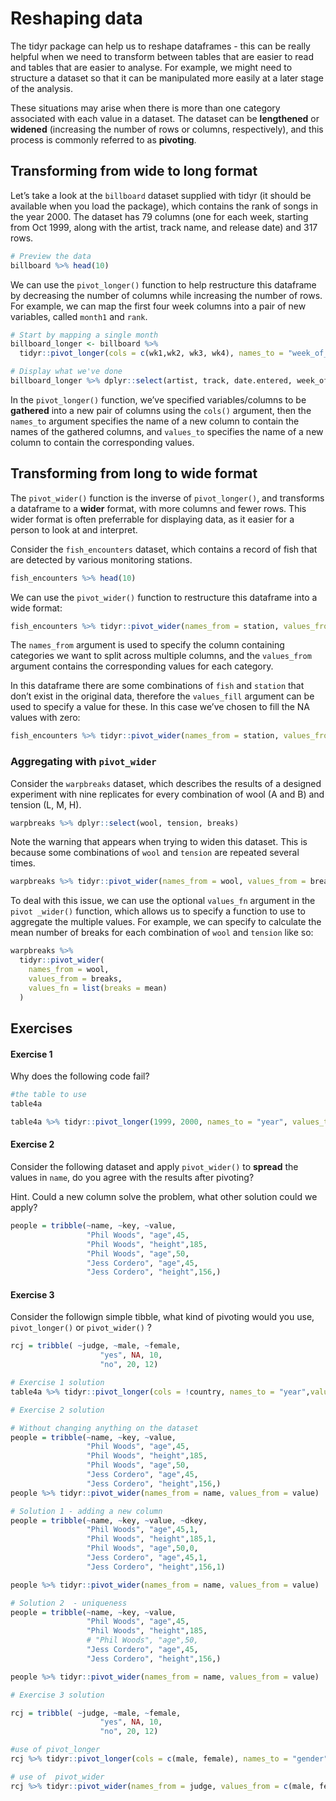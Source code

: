 # Reshaping data


The tidyr package can help us to reshape dataframes - this can be really helpful when we need to transform between tables that are easier to read and tables that are easier to analyse. For example, we might need to structure a dataset so that it can be manipulated more easily at a later stage of the analysis.

These situations may arise when there is more than one category associated with each value in a dataset. The dataset can be **lengthened** or **widened** (increasing the number of rows or columns, respectively), and this process is commonly referred to as **pivoting**.


## Transforming from wide to long format

Let's take a look at the `billboard` dataset supplied with tidyr (it should be available when you load the package), which contains the rank of songs in the year 2000. The dataset has 79 columns (one for each week, starting from Oct 1999, along with the artist, track name, and release date) and 317 rows.

```r
# Preview the data
billboard %>% head(10)
```

We can use the `pivot_longer()` function to help restructure this dataframe by decreasing the number of columns while increasing the number of rows. For example, we can map the first four week columns into a pair of new variables, called `month1` and `rank`.


```r
# Start by mapping a single month 
billboard_longer <- billboard %>%
  tidyr::pivot_longer(cols = c(wk1,wk2, wk3, wk4), names_to = "week_of_month1", values_to = "rank") %>% head()

# Display what we've done
billboard_longer %>% dplyr::select(artist, track, date.entered, week_of_month1, rank)
```

In the `pivot_longer()` function, we've specified variables/columns to be **gathered** into a new pair of columns using the `cols()` argument, then the `names_to` argument specifies the name of a new column to contain the names of the gathered columns, and `values_to` specifies the name of a new column to contain the corresponding values.  



## Transforming from long to wide format

The `pivot_wider()` function is the inverse of `pivot_longer()`, and transforms a dataframe to a **wider** format, with more columns and fewer rows. This wider format is often preferrable for displaying data, as it easier for a person to look at and interpret.

Consider the `fish_encounters` dataset, which contains a record of fish that are detected by various monitoring stations.

```r
fish_encounters %>% head(10)
```

We can use the `pivot_wider()` function to restructure this dataframe into a wide format: 

```r
fish_encounters %>% tidyr::pivot_wider(names_from = station, values_from = seen)
```

The `names_from` argument is used to specify the column containing categories we want to split across multiple columns, and the `values_from` argument contains the corresponding values for each category. 

In this dataframe there are some combinations of `fish` and `station` that don't exist in the original data, therefore the `values_fill` argument can be used to specify a value for these. In this case we've chosen to fill the NA values with zero:

```r
fish_encounters %>% tidyr::pivot_wider(names_from = station, values_from = seen, values_fill = list(seen = 0))
```


### Aggregating with `pivot_wider`

Consider the `warpbreaks` dataset, which describes the results of a designed experiment with nine replicates for every combination of wool (A and B) and tension (L, M, H). 

```r
warpbreaks %>% dplyr::select(wool, tension, breaks)
```

Note the warning that appears when trying to widen this dataset. This is because some combinations of `wool` and `tension` are repeated several times. 

```r
warpbreaks %>% tidyr::pivot_wider(names_from = wool, values_from = breaks)
```

To deal with this issue, we can use the optional `values_fn` argument in the `pivot _wider()` function, which allows us to specify a function to use to aggregate the multiple values. For example, we can specify to calculate the mean number of breaks for each combination of `wool` and `tension` like so:

```r
warpbreaks %>%
  tidyr::pivot_wider(
    names_from = wool,
    values_from = breaks,
    values_fn = list(breaks = mean)
  )
```


## Exercises 

#### Exercise 1 

Why does the following code fail?

```r
#the table to use
table4a
```

```r
table4a %>% tidyr::pivot_longer(1999, 2000, names_to = "year", values_to = "value")
```


#### Exercise 2

Consider the following dataset and apply `pivot_wider()` to **spread** the values in `name`, do you agree with the results after pivoting? 

Hint. Could a new column solve the problem, what other solution could we apply?

```r
people = tribble(~name, ~key, ~value,
                 "Phil Woods", "age",45,
                 "Phil Woods", "height",185,
                 "Phil Woods", "age",50,
                 "Jess Cordero", "age",45,
                 "Jess Cordero", "height",156,)
```


#### Exercise 3

Consider the followign simple tibble, what kind of pivoting would you use, `pivot_longer()` or `pivot_wider()` ?

```r
rcj = tribble( ~judge, ~male, ~female,
                    "yes", NA, 10, 
                    "no", 20, 12)
```


```r
# Exercise 1 solution
table4a %>% tidyr::pivot_longer(cols = !country, names_to = "year",values_to = "value")
```


```r
# Exercise 2 solution

# Without changing anything on the dataset
people = tribble(~name, ~key, ~value,
                 "Phil Woods", "age",45,
                 "Phil Woods", "height",185,
                 "Phil Woods", "age",50,
                 "Jess Cordero", "age",45,
                 "Jess Cordero", "height",156,)
people %>% tidyr::pivot_wider(names_from = name, values_from = value)

# Solution 1 - adding a new column
people = tribble(~name, ~key, ~value, ~dkey,
                 "Phil Woods", "age",45,1,
                 "Phil Woods", "height",185,1,
                 "Phil Woods", "age",50,0,
                 "Jess Cordero", "age",45,1,
                 "Jess Cordero", "height",156,1)

people %>% tidyr::pivot_wider(names_from = name, values_from = value)

# Solution 2  - uniqueness
people = tribble(~name, ~key, ~value,
                 "Phil Woods", "age",45,
                 "Phil Woods", "height",185,
                 # "Phil Woods", "age",50,
                 "Jess Cordero", "age",45,
                 "Jess Cordero", "height",156,)

people %>% tidyr::pivot_wider(names_from = name, values_from = value)
```



```r
# Exercise 3 solution

rcj = tribble( ~judge, ~male, ~female,
                    "yes", NA, 10, 
                    "no", 20, 12)

#use of pivot_longer
rcj %>% tidyr::pivot_longer(cols = c(male, female), names_to = "gender", values_to = "count")

# use of  pivot_wider 
rcj %>% tidyr::pivot_wider(names_from = judge, values_from = c(male, female))
```

